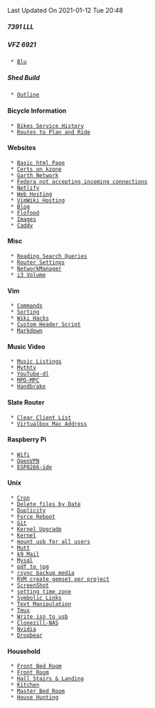 <div class=date-stamp>Last Updated On 2021-01-12 Tue 20:48</div>

===== 7391 LLL =====
===== VFZ 6921 =====
  * [[Blu]]

===== Shed Build =====
  * [[Outline]]

==== Bicycle Information ====
  * [[Bikes Service History]]
  * [[Routes to Plan and Ride]]

==== Websites ====
  * [[Basic html Page]]
  * [[Certs on kzone]]
  * [[Garth Network]]
  * [[Fedora not accepting incoming connections]]
  * [[Netlify]]
  * [[Web Hosting]]
  * [[VimWiki Hosting]]
  * [[Blog]]
  * [[Flofood]]
  * [[Images]]
  * [[Caddy]]

==== Misc ====
  * [[Reading Search Queries]]
  * [[Router Settings]]
  * [[NetworkManager]]
  * [[i3 Volume]]

==== Vim ====
  * [[Commands]]
  * [[Sorting]]
  * [[Wiki Hacks]]
  * [[Custom Header Script]]
  * [[Markdown]]

==== Music Video ====
  * [[Music Listings]]
  * [[Mythtv]]
  * [[YouTube-dl]]
  * [[MPD-MPC]]
  * [[Handbrake]]

==== Slate Router ====
  * [[Clear Client List]]
  * [[Virtualbox Mac Address]]

==== Raspberry Pi ====
  * [[Wifi]]
  * [[OpenVPN]]
  * [[ESP8266-ide]]

==== Unix ====
  * [[Cron]]
  * [[Delete files by Date]]
  * [[Duplicity]]
  * [[Force Reboot]]
  * [[Git]]
  * [[Kernel Upgrade]]
  * [[Kernel]]
  * [[mount usb for all users]]
  * [[Mutt]]
  * [[k9 Mail]]
  * [[Mysql]]
  * [[pdf to jpg]]
  * [[rsync backup media]]
  * [[RVM create gemset per project]]
  * [[ScreenShot]]
  * [[setting time zone]]
  * [[Symbolic Links]]
  * [[Text Manipulation]]
  * [[Tmux]]
  * [[Write iso to usb]]
  * [[Clonezill-NAS]]
  * [[Nvidia]]
  * [[Dropbear]]

==== Household ====
  * [[Front Bed Room]]
  * [[Front Room]]
  * [[Hall Stairs & Landing]]
  * [[Kitchen]]
  * [[Master Bed Room]]
  * [[House Hunting]]
